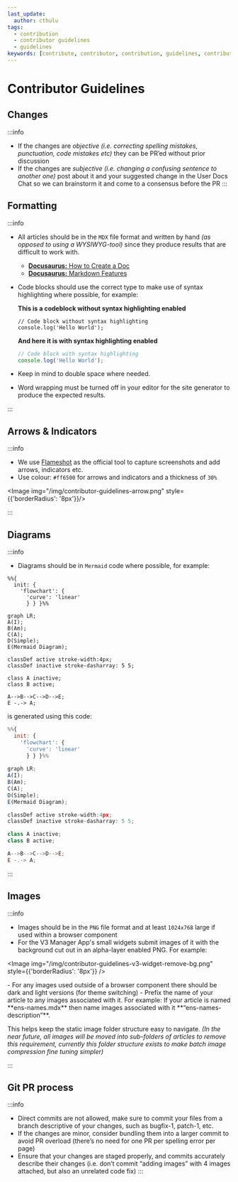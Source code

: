 ```yaml
---
last_update:
  author: cthulu
tags:
  - contribution
  - contributor guidelines
  - guidelines
keywords: [contribute, contributor, contribution, guidelines, contributor guidelines, contribution guidelines]
---
```


# Contributor Guidelines

## Changes
:::info
- If the changes are *objective* *(i.e. correcting spelling mistakes, punctuation, code mistakes etc)* they can be PR’ed without prior discussion
- If the changes are *subjective* *(i.e. changing a confusing sentence to another one)* post about it and your suggested change in the User Docs Chat so we can brainstorm it and come to a consensus before the PR
:::

## Formatting
:::info
 - All articles should be in the `MDX` file format and written by hand *(as opposed to using a WYSIWYG-tool)*
 since they produce results that are difficult to work with.
   - [**Docusaurus:** How to Create a Doc](https://docusaurus.io/docs/create-doc)
   - [**Docusaurus:** Markdown Features](https://docusaurus.io/docs/markdown-features)
 - Code blocks should use the correct type to make use of syntax highlighting where possible, for example:  
    
    **This is a codeblock without syntax highlighting enabled**
    ```
    // Code block without syntax highlighting
    console.log('Hello World');
    ```

    **And here it is with syntax highlighting enabled**
    ```js
    // Code block with syntax highlighting
    console.log('Hello World');
    ```
 - Keep in mind to double space where needed.
 - Word wrapping must be turned off in your editor for the site generator to produce the expected results.

:::

## Arrows & Indicators
:::info
 - We use [Flameshot](https://flameshot.org) as the official tool to capture screenshots and add arrows, indicators etc.
 - Use colour: `#ff6500` for arrows and indicators and a thickness of `30%`  
  <ImageWindow title="Example arrow">
  <p align="center">

  <Image img="/img/contributor-guidelines-arrow.png" style={{'borderRadius': '8px'}}/>

  </p>
  </ImageWindow>

:::

## Diagrams
:::info
 - Diagrams should be in `Mermaid` code where possible, for example:

```mermaid
%%{
  init: {
    'flowchart': {
      'curve': 'linear'
      } } }%%
      
graph LR;
A(I);
B(Am);
C(A);
D(Simple);
E(Mermaid Diagram);

classDef active stroke-width:4px;
classDef inactive stroke-dasharray: 5 5;

class A inactive;
class B active;

A-->B-->C-->D-->E;
E -.-> A;
```

is generated using this code:

```js title="Mermaid diagram code"
%%{
  init: {
    'flowchart': {
      'curve': 'linear'
      } } }%%
      
graph LR;
A(I);
B(Am);
C(A);
D(Simple);
E(Mermaid Diagram);

classDef active stroke-width:4px;
classDef inactive stroke-dasharray: 5 5;

class A inactive;
class B active;

A-->B-->C-->D-->E;
E -.-> A;
```

:::

## Images
:::info
 - Images should be in the `PNG` file format and at least `1024x768` large if used within a browser component
 - For the V3 Manager App's small widgets submit images of it with the background cut out in an alpha-layer enabled PNG. For example:
  <ImageWindow title="Remove the background and make sure that the background layer is an alpha-layer">
  <p align="center">

  <Image img="/img/contributor-guidelines-v3-widget-remove-bg.png" style={{'borderRadius': '8px'}} />
    
  </p>
  </ImageWindow>
 - For any images used outside of a browser component there should be dark and light versions (for theme switching)
 - Prefix the name of your article to any images associated with it. For example: If your article is named **ens-names.mdx** then name images associated with it **“ens-names-description”**.

This helps keep the static image folder structure easy to navigate.
*(In the near future, all images will be moved into sub-folders of articles to remove this requirement, currently this folder structure exists to make batch image compression fine tuning simpler)*

:::

## Git PR process

:::info
- Direct commits are not allowed, make sure to commit your files from a branch descriptive of your changes, such as bugfix-1, patch-1, etc.
- If the changes are minor, consider bundling them into a larger commit to avoid PR overload (there’s no need for one PR per spelling error per page)
- Ensure that your changes are staged properly, and commits accurately describe their changes (i.e. don’t commit “adding images” with 4 images attached, but also an unrelated code fix)
:::